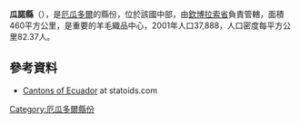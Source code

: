 {{Coord|1|35|0|S|78|38|0|W|display=title}}

'''瓜諾縣'''（{{lang-es|Cantón Guano}}），是[[厄瓜多爾|厄瓜多爾]]的縣份，位於該國中部，由[[欽博拉索省|欽博拉索省]]負責管轄，面積460平方公里，是重要的羊毛織品中心，2001年人口37,888，人口密度每平方公里82.37人。

==參考資料==
*[http://www.statoids.com/yec.html Cantons of Ecuador] {{Wayback|url=http://www.statoids.com/yec.html |date=20110628180130 }} at statoids.com

{{厄瓜多爾縣份}}

[[Category:厄瓜多爾縣份|Category:厄瓜多爾縣份]]


{{Ecuador-geo-stub}}